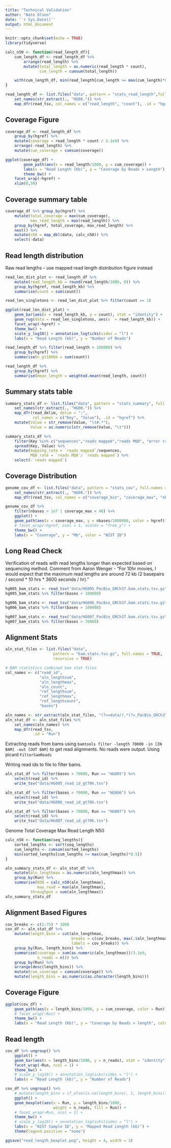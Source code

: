 ```yaml
---
title: "Technical Validation"
author: "Nate Olson"
date: '`r Sys.Date()`'
output: html_document
---
```


```r
knitr::opts_chunk$set(echo = TRUE)
library(tidyverse)
```


```r
calc_n50 <- function(read_length_df){
    cum_length_df <- read_length_df %>% 
        arrange(read_length) %>% 
        mutate(total_length = as.numeric(read_length * count),
               cum_length = cumsum(total_length))

    with(cum_length_df, min(read_length[cum_length >= max(cum_length)*0.5]))
}
```

```r
read_length_df <- list.files("data", pattern = "stats_read_length",full.names = TRUE) %>% 
    set_names(str_extract(., "HG00.")) %>% 
    map_dfr(read_tsv, col_names = c("read_length", "count"), .id = "hgref")
```

## Coverage Figure
```r
coverage_df <- read_length_df %>% 
    group_by(hgref) %>% 
    mutate(coverage = read_length * count / 3.1e9) %>% 
    arrange(-read_length) %>% 
    mutate(cum_coverage = cumsum(coverage))
```

```r
ggplot(coverage_df) + 
        geom_path(aes(x = read_length/1000, y = cum_coverage)) + 
        labs(x = "Read Length (Kb)", y = "Coverage by Reads > Length") + 
        theme_bw() + 
    facet_wrap(~hgref) + 
    xlim(0,50)
```

## Coverage summary table
```r
coverage_df %>% group_by(hgref) %>% 
    mutate(total_coverage = max(cum_coverage),
           max_read_length = max(read_length)) %>% 
    group_by(hgref, total_coverage, max_read_length) %>% 
    nest() %>% 
    mutate(n50 = map_dbl(data, calc_n50)) %>% 
    select(-data)
```

## Read length distribution 
Raw read lengths - use mapped read length distribution figure instead
```r
read_len_dist_plot <- read_length_df %>% 
    mutate(read_length_kb = round(read_length/1000, 0)) %>% 
    group_by(hgref, read_length_kb) %>% 
    summarise(count = sum(count))

read_len_singletons <- read_len_dist_plot %>% filter(count == 1)

ggplot(read_len_dist_plot) + 
    geom_bar(aes(x = read_length_kb, y = count), stat = "identity") + 
    geom_rug(data = read_len_singletons, aes(x  = read_length_kb)) +
    facet_wrap(~hgref) + 
    theme_bw() + 
    scale_y_log10() + annotation_logticks(sides = "l") + 
    labs(x = "Read Length (kb)", y = "Number of Reads")
```

```r
read_length_df %>% filter(read_length > 100000) %>% 
    group_by(hgref) %>% 
    summarise(n_gt100kb = sum(count))
```

```r
read_length_df %>% 
    group_by(hgref) %>% 
    summarise(mean_length = weighted.mean(read_length, count))
```


## Summary stats table
```r
summary_stats_df <- list.files("data", pattern = "stats_summary", full.names = TRUE) %>% 
    set_names(str_extract(., "HG00.")) %>% 
    map_dfr(read_delim, delim = ":", 
            col_names = c("Key", "Value"), .id = "hgref") %>% 
    mutate(Value = str_remove(Value, "\t#.*"),
           Value = as.numeric(str_remove(Value, "\t")))
```

```r
summary_stats_df %>% 
    filter(Key %in% c("sequences","reads mapped","reads MQ0", "error rate")) %>% 
    spread(Key, Value) %>% 
    mutate(mapping_rate = `reads mapped`/sequences,
           MQ0_rate = `reads MQ0`/ `reads mapped`) %>% 
    select(-`reads mapped`)
```



## Coverage Distribution
```r
genome_cov_df <- list.files("data", pattern = "stats_cov", full.names = TRUE) %>% 
    set_names(str_extract(., "HG00.")) %>% 
    map_dfr(read_tsv, col_names = c("coverage_bin", "coverage_max", "nbases"), .id = "hgref")
```

```r
genome_cov_df %>% 
    filter(nbases > 1e7 | coverage_max < 40) %>% 
    ggplot() + 
    geom_path(aes(x = coverage_max, y = nbases/1000000, color = hgref)) + 
    # facet_wrap(~hgref, ncol = 1, scales = "free_y") + 
    theme_bw() + 
    labs(x = "Coverage", y = "Mb", color = "NIST ID")
```

## Long Read Check
Verification of reads with read lengths longer than expected based on sequencing method. 
Comment from Aaron Wenger - "For 10hr movies, I would expect that the maximum read lengths are around 72 kb (2 basepairs / second * 10 hrs * 3600 seconds / hr)."
```r
hg005_bam_stats <- read_tsv("data/HG005_PacBio_GRCh37.bam.stats.tsv.gz")
hg005_bam_stats %>% filter(bases > 100000)
```

```r
hg006_bam_stats <- read_tsv("data/HG006_PacBio_GRCh37.bam.stats.tsv.gz")
hg006_bam_stats %>% filter(bases > 100000)
```


```r
hg007_bam_stats <- read_tsv("data/HG007_PacBio_GRCh37.bam.stats.tsv.gz")
hg007_bam_stats %>% filter(bases > 70000)
```


## Alignment Stats
```r
aln_stat_files <- list.files("data", 
                     pattern = "bam.stats.tsv.gz", full.names = TRUE,
                     recursive = TRUE)

# BAM statistics combined bam stat files
col_names <- c("read_id", 
               "aln_lengthsum", 
               "aln_lengthmax",
               "aln_count",
               "ref_lengthsum",
               "ref_lengthmax",
               "ref_lengthcount",
               "bases")

aln_names <- str_extract(aln_stat_files, "(?<=data/).*(?=_PacBio_GRCh37)")
aln_stat_df <- aln_stat_files %>%  
    set_names(aln_names) %>% 
    map_dfr(read_tsv, 
            .id = "Run")

```


Extracting reads from bams using `bamtools filter -length 70000 -in [IN BAM] -out [OUT BAM]` to get read alignments. 
No reads were output.
Using picard `FilterSamReads`

Writing read ids to file to filter bams.
```r
aln_stat_df %>% filter(bases > 70000, Run == "HG005") %>% 
    select(read_id) %>% 
    write_tsv("data/HG005_read_id_gt70k.tsv")
```

```r
aln_stat_df %>% filter(bases > 70000, Run == "HG006") %>% 
    select(read_id) %>% 
    write_tsv("data/HG006_read_id_gt70k.tsv")

```

```r
aln_stat_df %>% filter(bases > 70000, Run == "HG007") %>% 
    select(read_id) %>% 
    write_tsv("data/HG007_read_id_gt70k.tsv")
```

Genome Total Coverage Max Read Length N50
```r
calc_n50 <- function(seq_lengths){
    sorted_lengths <- sort(seq_lengths)
    cum_lengths <- cumsum(sorted_lengths)
    min(sorted_lengths[cum_lengths >= max(cum_lengths)*0.5])
}

aln_summary_stats_df <- aln_stat_df %>% 
    mutate(aln_lengthmax = as.numeric(aln_lengthmax)) %>% 
    group_by(Run) %>% 
    summarise(N50 = calc_n50(aln_lengthmax),
              max_read = max(aln_lengthmax),
           throughput = sum(aln_lengthmax))
aln_summary_stats_df
```

## Alignment Based Figures
```r
cov_breaks <- c(1:75) * 1000
cov_df <- aln_stat_df %>% 
    mutate(length_bins = cut(aln_lengthmax, 
                             breaks = c(cov_breaks, max(.$aln_lengthmax)),
                             labels = cov_breaks)) %>%
    group_by(Run, length_bins) %>% 
    summarise(coverage = sum(as.numeric(aln_lengthmax))/3.1e9, 
              n_reads = n()) %>% 
    group_by(Run) %>% 
    arrange(desc(length_bins)) %>% 
    mutate(cum_coverage = cumsum(coverage)) %>% 
    mutate(length_bins = as.numeric(as.character(length_bins)))
```

## Coverage Figure
```r
ggplot(cov_df) + 
    geom_path(aes(x = length_bins/1000, y = cum_coverage, color = Run)) +
    # facet_wrap(~Run) + 
    theme_bw() + 
    labs(x = "Read Length (Kb)", y = "Coverage by Reads > length", color = "NIST ID")
```

## Read length
```r
cov_df %>% ungroup() %>% 
    ggplot() + 
    geom_bar(aes(x = length_bins/1000, y = n_reads), stat = "identity") + 
    facet_wrap(~Run, ncol = 1) + 
    theme_bw() +
    # scale_y_log10() + annotation_logticks(sides = "l") + 
    labs(x = "Read Length (kb)", y = "Number of Reads")
```


```r
cov_df %>% ungroup() %>% 
    # mutate(length_bins = if_else(is.na(length_bins), 1, length_bins)) %>% 
    ggplot() + 
    geom_boxplot(aes(x = Run, y = length_bins/1000, 
                     weight = n_reads, fill = Run)) + 
    # facet_wrap(~Run, ncol = 1) + 
    theme_bw() +
    # scale_y_log10() + annotation_logticks(sides = "l") +
    labs(x = "NIST Sample ID", y = "Mapped Read Length (kb)") + 
    theme(legend.position = "none")
```
```r
ggsave("read_length_boxplot.png", height = 4, width = 3)
```

